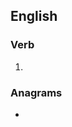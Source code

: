 ==English==

===Verb===
{{head|en|verb form}}

# {{present participle of|stopple|lang=en|nocat=1}}

===Anagrams===
* {{anagrams|en|a=gilnoppst|topplings}}